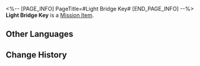 <%-- [PAGE_INFO]
PageTitle=#Light Bridge Key#
[END_PAGE_INFO] --%>
{{Item Infobox
|id          = 149960
|image       = Item Light Bridge Key.png
|type        = Mission Item
|invCategory = Missions
|rarity      = 1
|effect      = 
|description = 
}}
'''Light Bridge Key''' is a [[Mission Item]].

==Other Languages==
{{Other Languages
|en   = Light Bridge Key
|zhs  = 光桥钥匙
|zht  = 光橋鑰匙
|ja   = 光の橋の鍵
|ko   = 빛나는 다리의 열쇠
|es   = Llave del puente luminoso
|fr   = Clé du pont léger
|ru   = Ключ от светящегося моста
|th   = กุญแจสะพานแสง
|vi   = Chìa Khóa Cầu Ánh Sáng
|de   = Schlüssel zur Lichtbrücke
|id   = Kunci Jembatan Bercahaya
|pt   = Chave da Ponte de Luz
}}

==Change History==
{{Change History|1.0}}